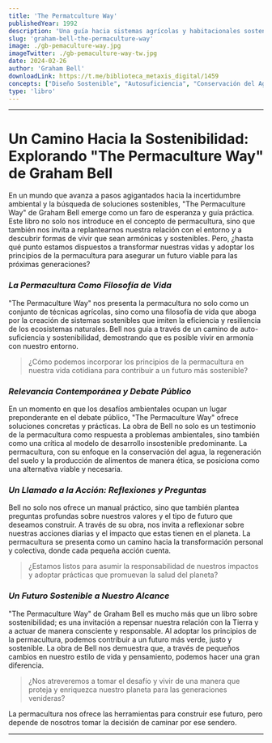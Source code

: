 ```yaml
---
title: 'The Permatculture Way'
publishedYear: 1992
description: 'Una guía hacia sistemas agrícolas y habitacionales sostenibles que imitan ecosistemas naturales, promoviendo autosuficiencia y armonía ambiental.'
slug: 'graham-bell-the-permaculture-way'
image: ./gb-pemaculture-way.jpg
imageTwitter: ./gb-pemaculture-way-tw.jpg
date: 2024-02-26
author: 'Graham Bell'
downloadLink: https://t.me/biblioteca_metaxis_digital/1459
concepts: ["Diseño Sostenible", "Autosuficiencia", "Conservación del Agua", "Regeneración del Suelo", "Comunidades Resilientes"]
type: 'libro'
---
```


---

# Un Camino Hacia la Sostenibilidad: Explorando "The Permaculture Way" de Graham Bell

En un mundo que avanza a pasos agigantados hacia la incertidumbre ambiental y la búsqueda de soluciones sostenibles, "The Permaculture Way" de Graham Bell emerge como un faro de esperanza y guía práctica. Este libro no solo nos introduce en el concepto de permacultura, sino que también nos invita a replantearnos nuestra relación con el entorno y a descubrir formas de vivir que sean armónicas y sostenibles. Pero, ¿hasta qué punto estamos dispuestos a transformar nuestras vidas y adoptar los principios de la permacultura para asegurar un futuro viable para las próximas generaciones?

### _La Permacultura Como Filosofía de Vida_

"The Permaculture Way" nos presenta la permacultura no solo como un conjunto de técnicas agrícolas, sino como una filosofía de vida que aboga por la creación de sistemas sostenibles que imiten la eficiencia y resiliencia de los ecosistemas naturales. Bell nos guía a través de un camino de auto-suficiencia y sostenibilidad, demostrando que es posible vivir en armonía con nuestro entorno.

> ¿Cómo podemos incorporar los principios de la permacultura en nuestra vida cotidiana para contribuir a un futuro más sostenible?

### _Relevancia Contemporánea y Debate Público_

En un momento en que los desafíos ambientales ocupan un lugar preponderante en el debate público, "The Permaculture Way" ofrece soluciones concretas y prácticas. La obra de Bell no solo es un testimonio de la permacultura como respuesta a problemas ambientales, sino también como una crítica al modelo de desarrollo insostenible predominante. La permacultura, con su enfoque en la conservación del agua, la regeneración del suelo y la producción de alimentos de manera ética, se posiciona como una alternativa viable y necesaria.

### _Un Llamado a la Acción: Reflexiones y Preguntas_

Bell no solo nos ofrece un manual práctico, sino que también plantea preguntas profundas sobre nuestros valores y el tipo de futuro que deseamos construir. A través de su obra, nos invita a reflexionar sobre nuestras acciones diarias y el impacto que estas tienen en el planeta. La permacultura se presenta como un camino hacia la transformación personal y colectiva, donde cada pequeña acción cuenta.

> ¿Estamos listos para asumir la responsabilidad de nuestros impactos y adoptar prácticas que promuevan la salud del planeta?

### _Un Futuro Sostenible a Nuestro Alcance_

"The Permaculture Way" de Graham Bell es mucho más que un libro sobre sostenibilidad; es una invitación a repensar nuestra relación con la Tierra y a actuar de manera consciente y responsable. Al adoptar los principios de la permacultura, podemos contribuir a un futuro más verde, justo y sostenible. La obra de Bell nos demuestra que, a través de pequeños cambios en nuestro estilo de vida y pensamiento, podemos hacer una gran diferencia.

> ¿Nos atreveremos a tomar el desafío y vivir de una manera que proteja y enriquezca nuestro planeta para las generaciones venideras?

La permacultura nos ofrece las herramientas para construir ese futuro, pero depende de nosotros tomar la decisión de caminar por ese sendero. 

---
